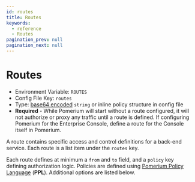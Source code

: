 ```yaml
---
id: routes
title: Routes
keywords:
  - reference
  - Routes
pagination_prev: null
pagination_next: null
---
```



# Routes

- Environment Variable: `ROUTES`
- Config File Key: `routes`
- Type: [base64 encoded](https://en.wikipedia.org/wiki/Base64) `string` or inline policy structure in config file
- **Required** - While Pomerium will start without a route configured, it will not authorize or proxy any traffic until a route is defined. If configuring Pomerium for the Enterprise Console, define a route for the Console itself in Pomerium.

A route contains specific access and control definitions for a back-end service. Each route is a list item under the `routes` key.

Each route defines at minimum a `from` and `to` field, and a `policy` key defining authorization logic. Policies are defined using [Pomerium Policy Language](/docs/topics/ppl) (**PPL**). Additional options are listed below.

<RouteExample />
